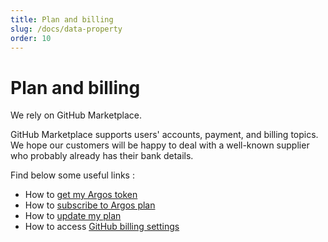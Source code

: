 ```yaml
---
title: Plan and billing
slug: /docs/data-property
order: 10
---
```


# Plan and billing

We rely on GitHub Marketplace.

GitHub Marketplace supports users' accounts, payment, and billing topics. We hope our customers will be happy to deal with a well-known supplier who probably already has their bank details.

Find below some useful links :

- How to [get my Argos token](https://github.com/marketplace/argos-ci)
- How to [subscribe to Argos plan](https://github.com/marketplace/argos-ci)
- How to [update my plan](https://github.com/marketplace/argos-ci)
- How to access [GitHub billing settings](https://github.com/settings/billing)
